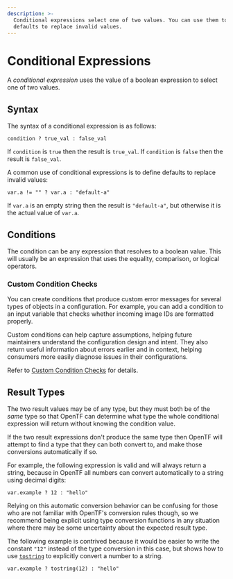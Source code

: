 ```yaml
---
description: >-
  Conditional expressions select one of two values. You can use them to define
  defaults to replace invalid values.
---
```


# Conditional Expressions

A _conditional expression_ uses the value of a boolean expression to select one of
two values.

## Syntax

The syntax of a conditional expression is as follows:

```hcl
condition ? true_val : false_val
```

If `condition` is `true` then the result is `true_val`. If `condition` is
`false` then the result is `false_val`.

A common use of conditional expressions is to define defaults to replace
invalid values:

```
var.a != "" ? var.a : "default-a"
```

If `var.a` is an empty string then the result is `"default-a"`, but otherwise
it is the actual value of `var.a`.

## Conditions

The condition can be any expression that resolves to a boolean value. This will
usually be an expression that uses the equality, comparison, or logical
operators.

### Custom Condition Checks

You can create conditions that produce custom error messages for several types of objects in a configuration. For example, you can add a condition to an input variable that checks whether incoming image IDs are formatted properly.

Custom conditions can help capture assumptions, helping future maintainers understand the configuration design and intent. They also return useful information about errors earlier and in context, helping consumers more easily diagnose issues in their configurations.

Refer to [Custom Condition Checks](/opentf/language/expressions/custom-conditions#input-variable-validation) for details.

## Result Types

The two result values may be of any type, but they must both
be of the _same_ type so that OpenTF can determine what type the whole
conditional expression will return without knowing the condition value.

If the two result expressions don't produce the same type then OpenTF will
attempt to find a type that they can both convert to, and make those
conversions automatically if so.

For example, the following expression is valid and will always return a string,
because in OpenTF all numbers can convert automatically to a string using
decimal digits:

```hcl
var.example ? 12 : "hello"
```

Relying on this automatic conversion behavior can be confusing for those who
are not familiar with OpenTF's conversion rules though, so we recommend
being explicit using type conversion functions in any situation where there may
be some uncertainty about the expected result type.

The following example is contrived because it would be easier to write the
constant `"12"` instead of the type conversion in this case, but shows how to
use [`tostring`](/opentf/language/functions/tostring) to explicitly convert a number to
a string.

```hcl
var.example ? tostring(12) : "hello"
```
